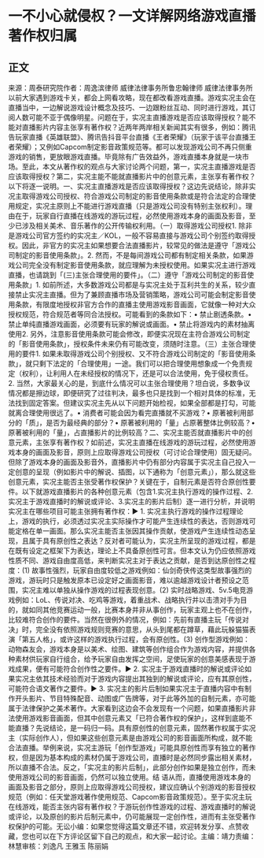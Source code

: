 # 一不小心就侵权？一文详解网络游戏直播著作权归属
## 正文
来源：周泰研究院作者：周逸滨律师 威律法律事务所鲁忠翰律师 威律法律事务所以前大家遇到游戏卡关，都会上网看攻略，现在都改看游戏直播。游戏实况主会在直播当中，一边解说游戏设计概念及技巧、一边跟粉丝互动、同时进行游戏，其订阅人数可能不亚于偶像明星。问题在于，实况主直播游戏是否应该取得授权？能不能对直播影片内容主张享有著作权？近两年两岸相关新闻其实有很多，例如：腾讯告玩家直播《英雄联盟》、腾讯告抖音平台直播《王者荣耀》（玩家于该平台直播王者荣耀）；又例如Capcom制定影音政策规范等。都可以发现游戏公司不再只侧重游戏的销售，更放眼游戏直播。毕竟除有广告效益外，游戏直播本身就是一块市场。至此，本文从著作权的观点与大家讨论两个问题，第一，实况主直播游戏是否应该取得授权？第二，实况主能不能就直播影片中的创意元素，主张享有著作权？以下将逐一说明。一、实况主直播游戏是否应该取得授权？这边先说结论，除非实况主取得游戏公司授权、符合游戏公司制定的影音使用条款或是符合法定的合理使用规定，实况主原则上不能进行游戏直播（只是游戏公司没有特别主张权利）。理由在于，玩家自行直播在线游戏的游玩过程，必然使用游戏本身的画面及影音，至少已涉及相关美术、音乐著作的公开传输权利用。（一）取得游戏公司授权1. 除非是游戏公司官方签约的实况主／KOL，一般不容易直接与游戏公司个别签约取得授权。因此，非官方的实况主如果想要合法直播影片，较常见的做法是遵守「游戏公司制定的影音使用条款」。2. 然而，不是每间游戏公司都有制定相关条款，如果游戏公司完全没有制定影音使用条款，就应理解为未授权使用。如果实况主进行游戏直播，也请跳到「(三)主张合理使用的要件」。（二）遵守「游戏公司制定的影音使用条款」1. 如前所述，大多数游戏公司都是与实况主处于互利共生的关系，较少直接禁止实况主直播。但为了兼顾直播市场及营销策略，游戏公司可能会制定影音使用条款，有限度地授权非官方合作的直播主使用游戏影音画面，它就像一种对大众授权规范，符合规范者等同合法授权。可能看到的条款如下：• 禁止剧透条款。• 禁止单纯直播游戏画面，必须要有玩家的解说或画面。• 禁止将游戏内的素材抽离使用2. 另外，注意影音使用条款可能会修改，即便实况现在主符合游戏公司制定的「影音使用条款」，授权条件未来仍有可能改变，须随时注意。（三）主张合理使用的要件1. 如果未取得游戏公司个别授权、又不符合游戏公司制定的「影音使用条款」，就只剩下法定的「合理使用」一途。我们可以把合理使用想象成一个免责规定（权利），让利用人在未经授权的情况下，还是可以合法使用，免于侵权责任。2. 当然，大家最关心的是，到底什么情况可以主张合理使用？坦白说，多数争议情况都是擦边球，即便研究了过往判决，最多也只是找到一个相对具体的标准，无法找到固定答案。但建议实况主先从以下问题开始检视，如果全部都是打勾，可能就离合理使用很远了。• 消费者可能会因为看完直播就不买游戏？• 原著被利用部分的「质」，是否为最经典的部分？• 原著被利用的「量」占原著整体比例较高？• 原著被利用的「量」，占直播影片的比例较高？二、实况主能否就直播影片中的创意元素，主张享有著作权？如前述，实况主直播在线游戏的游玩过程，必然使用游戏本身的画面及影音，原则上应取得游戏公司授权（可讨论合理使用）固无疑问。但除了游戏本身的画面及影音外，直播影片中仍有部分内容属于实况主自己投入一定创意的呈现（例如影片中的解说、插图，以下通称为「创意元素」），那么就这些创意元素，实况主能否主张受著作权保护？关键在于，自制元素是否符合原创性要件。以下就游戏直播影片的各种创意元素（包含1.实况主执行游戏的操作过程、2.实况主于游戏直播时的解说或评论、3.实况主的影片后制）逐一进行分析，并说明实况主在哪些项目可能主张拥有著作权：▶ 1. 实况主执行游戏的操作过程理论上，游戏的执行，必须透过实况主实际操作才可能产生连续性的表达，否则游戏可能定格在单一画面。那么实况主能否主张因其操作贡献，使游戏产生连续性动态呈现，且属于具有原创性之表达？反对者可能认为，实况主所呈现的游戏过程，都是在既有设定之框架下为表达，理论上不具备原创性可言。但本文认为仍应依照游戏性质不同、游戏自由度高低，来判断实况主对于表达之贡献，是否到达原创性之程度：(1) 故事性强烈，玩家自由度较低之游戏例如：仙剑奇侠传这类型故事强烈的游戏，游玩时只是触发原本已设定好之画面影音，难以逾越游戏设计者预设之范围，实况主难以单独从操作游戏的过程表现创意。(2) 实时战略游戏、5v.5电竞游戏例如：LoL、传说对决、吃鸡等游戏，着重战术、战略执行并以击溃对手为目的，就如同其他竞赛运动一般，比赛本身并非从事创作，玩家主观上也不在创作，比较难符合创作的要件。当然在很例外的情况，例如：先前有直播主玩「传说对决」时，完全没有依照游戏规则竞赛的意思，从头到尾都在蹲草，藉此玩躲猫猫表演「第五人格」，或许这样的游戏执行过程，会有原创性。(3) 创作型游戏例如：动物森友会，游戏本身是以美术、绘图、建筑等创作组合作为游戏内容，并提供各种素材供玩家自行组合，给予玩家自由发挥之空间，足使玩家的创意美感表现于游戏成果，便有可能符合创作性之要件。▶ 2. 实况主于游戏直播时的解说或评论如果实况主依其技术经验而对于游戏内容提出其独到的解说或评论，应有其原创性，可能符合语文著作之要件。▶ 3. 实况主的影片后制如果实况主于直播内容中有制作开头影片、节目特殊配音、动图或广告牌等，对于此等外加的自制元素，亦可能属于法律保护之美术著作。大家看到这边会不会发现有一个问题，如果直播影片非法使用游戏影音画面，但其中创意元素又「已符合著作权的保护」，这样到底能不能直播？先说结论，是一码归一码。具有原创性的创意元素，固然著作权属于实况主（实际创作人），但如果这些创意元素是由游戏公司的影音画面所构成，就不能合法直播。举例来说，实况主游玩「创作型游戏」可能具原创性而享有独立的著作权，但是因为基本构成的素材仍属于游戏公司，直播时是必然同步露出相关素材，所以直播不合法。反之，「实况主的影片后制」，此部分创作如果是独立创作，而未使用游戏公司的影音画面，仍然可以独立使用。结 语从而，直播使用游戏本身的画面及影音之部分，原则上应取得游戏公司授权，建议应确认个别游戏的影音授权规范（例如：任天堂游戏著作使用规范、Capcom影音政策规范）。至于实况主玩在线游戏，能否主张内容有著作权？于游玩创作性游戏的过程、游戏直播时的解说或评论，以及原创的影片后制元素中，仍可能展现一定创作性，进而有主张受著作权保护的可能。无讼小编：如果您觉得这篇文章还不错，欢迎转发分享、点赞收藏，您也可以在下方评论区留下自己的观点，和大家一起讨论。主编：靖力责编：林慧审核：刘逸凡 王雅玉 陈丽娟 